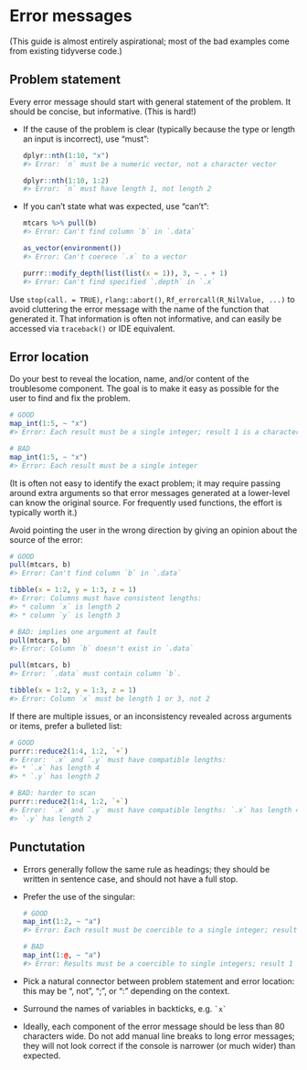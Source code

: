 # Error messages

(This guide is almost entirely aspirational; most of the bad examples come from existing tidyverse code.)

## Problem statement

Every error message should start with general statement of the problem. It should be concise, but informative. (This is hard!)

*   If the cause of the problem is clear (typically because the type or length 
    an input is incorrect), use "must":

    ```r
    dplyr::nth(1:10, "x")
    #> Error: `n` must be a numeric vector, not a character vector
    
    dplyr::nth(1:10, 1:2)
    #> Error: `n` must have length 1, not length 2
    ```

*   If you can't state what was expected, use "can't":

    ```r
    mtcars %>% pull(b)
    #> Error: Can't find column `b` in `.data`
    
    as_vector(environment())
    #> Error: Can't coerece `.x` to a vector
    
    purrr::modify_depth(list(list(x = 1)), 3, ~ . + 1)
    #> Error: Can't find specified `.depth` in `.x`
    ```

Use `stop(call. = TRUE)`, `rlang::abort()`, `Rf_errorcall(R_NilValue, ...)` to avoid cluttering the error message with the name of the function that generated it. That information is often not informative, and can easily be accessed via `traceback()` or IDE equivalent.

## Error location

Do your best to reveal the location, name, and/or content of the troublesome component. The goal is to make it easy as possible for the user to find and fix the problem.

```r
# GOOD
map_int(1:5, ~ "x")
#> Error: Each result must be a single integer; result 1 is a character vector

# BAD
map_int(1:5, ~ "x")
#> Error: Each result must be a single integer
```

(It is often not easy to identify the exact problem; it may require passing around extra arguments so that error messages generated at a lower-level can know the original source. For frequently used functions, the effort is typically worth it.)

Avoid pointing the user in the wrong direction by giving an opinion about the source of the error:

```r
# GOOD
pull(mtcars, b)
#> Error: Can't find column `b` in `.data`

tibble(x = 1:2, y = 1:3, z = 1)
#> Error: Columns must have consistent lengths: 
#> * column `x` is length 2
#> * column `y` is length 3

# BAD: implies one argument at fault
pull(mtcars, b)
#> Error: Column `b` doesn't exist in `.data`

pull(mtcars, b)
#> Error: `.data` must contain column `b`.

tibble(x = 1:2, y = 1:3, z = 1)
#> Error: Column `x` must be length 1 or 3, not 2 
```

If there are multiple issues, or an inconsistency revealed across arguments or items, prefer a bulleted list:

```r
# GOOD
purrr::reduce2(1:4, 1:2, `+`)
#> Error: `.x` and `.y` must have compatible lengths:
#> * `.x` has length 4
#> * `.y` has length 2

# BAD: harder to scan
purrr::reduce2(1:4, 1:2, `+`)
#> Error: `.x` and `.y` must have compatible lengths: `.x` has length 4 and 
#> `.y` has length 2
```

## Punctutation

*   Errors generally follow the same rule as headings; they should be written in 
    sentence case, and should not have a full stop.
    
*   Prefer the use of the singular:

    ```r
    # GOOD
    map_int(1:2, ~ "a")
    #> Error: Each result must be coercible to a single integer; result 1 is a character vector.
    
    # BAD
    map_int(1:@, ~ "a")
    #> Error: Results must be a coercible to single integers; result 1 is a character vector.
    ```

*   Pick a natural connector between problem statement and error location:
    this may be ", not", ";", or ":" depending on the context.

*   Surround the names of variables in backticks, e.g. `` `x` ``
 
*   Ideally, each component of the error message should be less than 80 
    characters wide. Do not add manual line breaks to long error messages; 
    they will not look correct if the console is narrower (or much wider) than 
    expected.
